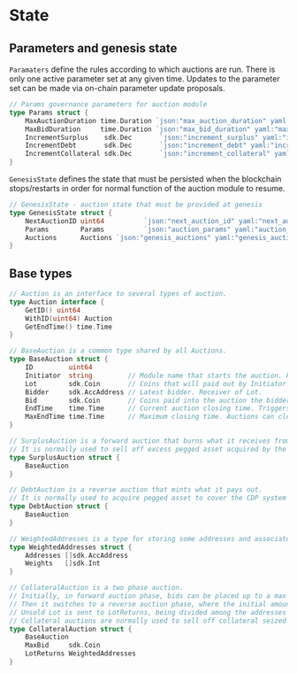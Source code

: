 
# State

## Parameters and genesis state

`Paramaters` define the rules according to which auctions are run. There is only one active parameter set at any given time. Updates to the parameter set can be made via on-chain parameter update proposals.

```go
// Params governance parameters for auction module
type Params struct {
	MaxAuctionDuration time.Duration `json:"max_auction_duration" yaml:"max_auction_duration"` // max length of auction
	MaxBidDuration     time.Duration `json:"max_bid_duration" yaml:"max_bid_duration"` // additional time added to the auction end time after each bid, capped by the expiry.
	IncrementSurplus    sdk.Dec       `json:"increment_surplus" yaml:"increment_surplus"`       // percentage change (of auc.Bid) required for a new bid on a surplus auction
	IncrementDebt       sdk.Dec       `json:"increment_debt" yaml:"increment_debt"`             // percentage change (of auc.Lot) required for a new bid on a debt auction
	IncrementCollateral sdk.Dec       `json:"increment_collateral" yaml:"increment_collateral"` // percentage change (of auc.Bid or auc.Lot) required for a new bid on a collateral auction
}
```

`GenesisState` defines the state that must be persisted when the blockchain stops/restarts in order for normal function of the auction module to resume.

```go
// GenesisState - auction state that must be provided at genesis
type GenesisState struct {
	NextAuctionID uint64          `json:"next_auction_id" yaml:"next_auction_id"` // auctionID that will be used for the next created auction
	Params        Params          `json:"auction_params" yaml:"auction_params"` // auction params
	Auctions      Auctions `json:"genesis_auctions" yaml:"genesis_auctions"` // auctions currently in the store
}
```

## Base types

```go
// Auction is an interface to several types of auction.
type Auction interface {
	GetID() uint64
	WithID(uint64) Auction
	GetEndTime() time.Time
}

// BaseAuction is a common type shared by all Auctions.
type BaseAuction struct {
	ID         uint64
	Initiator  string         // Module name that starts the auction. Pays out Lot.
	Lot        sdk.Coin       // Coins that will paid out by Initiator to the winning bidder.
	Bidder     sdk.AccAddress // Latest bidder. Receiver of Lot.
	Bid        sdk.Coin       // Coins paid into the auction the bidder.
	EndTime    time.Time      // Current auction closing time. Triggers at the end of the block with time ≥ EndTime.
	MaxEndTime time.Time      // Maximum closing time. Auctions can close before this but never after.
}

// SurplusAuction is a forward auction that burns what it receives from bids.
// It is normally used to sell off excess pegged asset acquired by the CDP system.
type SurplusAuction struct {
	BaseAuction
}

// DebtAuction is a reverse auction that mints what it pays out.
// It is normally used to acquire pegged asset to cover the CDP system's debts that were not covered by selling collateral.
type DebtAuction struct {
	BaseAuction
}

// WeightedAddresses is a type for storing some addresses and associated weights.
type WeightedAddresses struct {
	Addresses []sdk.AccAddress
	Weights   []sdk.Int
}

// CollateralAuction is a two phase auction.
// Initially, in forward auction phase, bids can be placed up to a max bid.
// Then it switches to a reverse auction phase, where the initial amount up for auction is bid down.
// Unsold Lot is sent to LotReturns, being divided among the addresses by weight.
// Collateral auctions are normally used to sell off collateral seized from CDPs.
type CollateralAuction struct {
	BaseAuction
	MaxBid     sdk.Coin
	LotReturns WeightedAddresses
}
```


>

